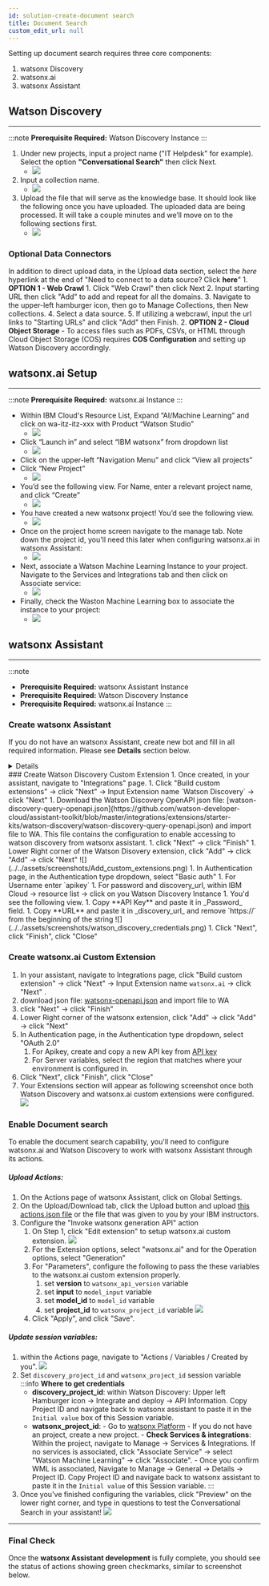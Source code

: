 ```yaml
---
id: solution-create-document search
title: Document Search
custom_edit_url: null
---
```


Setting up document search requires three core components:
1) watsonx Discovery
2) watsonx.ai
3) watsonx Assistant

## Watson Discovery
-----
:::note
    **Prerequisite Required:** Watson Discovery Instance
:::

1.  Under new projects, input a project name ("IT Helpdesk" for example). Select the option **"Conversational Search"** then click Next.
      - ![](../../assets/screenshots/watson-discovery-new-project.png)
2.  Input a collection name.
      - ![](../../assets/screenshots/watson-discovery-new-collection.png)
3.  Upload the file that will serve as the knowledge base. It should look like the following once you have uploaded. The uploaded data are being processed. It will take a couple minutes and we’ll move on to the following sections first.
      - ![](../../assets/screenshots/watson-discovery-improve-customize.png)

### Optional Data Connectors
In addition to direct upload data, in the Upload data section, select the _here_ hyperlink at the end of "Need to connect to a data source? Click **here**"
    1. **OPTION 1 - Web Crawl**
       1. Click "Web Crawl" then click Next
       2. Input starting URL then click "Add" to add and repeat for all the domains.
       3. Navigate to the upper-left hamburger icon, then go to Manage Collections, then New collections.
       4. Select a data source.
       5. If utilizing a webcrawl, input the url links to "Starting URLs" and click "Add" then Finish.
    2. **OPTION 2 - Cloud Object Storage**
       - To access files such as PDFs, CSVs, or HTML through Cloud Object Storage (COS) requires **COS Configuration** and setting up Watson Discovery accordingly.

## watsonx.ai Setup
-----
:::note
    **Prerequisite Required:** watsonx.ai Instance
:::
- Within IBM Cloud's Resource List, Expand “AI/Machine Learning” and click on wa-itz-itz-xxx with Product “Watson Studio”
   - ![](../../assets/screenshots/resource-list-watson-studio.png)
- Click “Launch in” and select “IBM watsonx” from dropdown list
   - ![](../../assets/screenshots/launch-in-watsonx.png)
- Click on the upper-left “Navigation Menu” and click “View all projects”
- Click “New Project”
   - ![](../../assets/screenshots/wx-new-project.png)
- You’d see the following view. For Name, enter a relevant project name, and click “Create”
   - ![](../../assets/screenshots/wx-create-a-project.png)
- You have created a new watsonx project! You’d see the following view. 
   - ![](../../assets/screenshots/wx-project-overview.png)
- Once on the project home screen navigate to the manage tab. Note down the project id, you'll need this later when configuring watsonx.ai in watsonx Assistant:
   - ![](../../assets/screenshots/cp4d-manage.png)
- Next, associate a Watson Machine Learning Instance to your project. Navigate to the Services and Integrations tab and then click on Associate service:
   - ![](../../assets/screenshots/cp4d-associate-wml.png)
- Finally, check the Waston Machine Learning box to associate the instance to your project:
   - ![](../../assets/screenshots//wml.png)


## watsonx Assistant
-----
:::note
* **Prerequisite Required:** watsonx Assistant Instance
* **Prerequisite Required:** Watson Discovery Instance
* **Prerequisite Required:** watsonx.ai Instance
:::

### Create watsonx Assistant
If you do not have an watsonx Assistant, create new bot and fill in all required information. Please see **Details** section below.
<details>
   1. Fill in Assistant name (for example “IT Helpdesk”), and click “Next”.
      - ![](../../assets/screenshots/watsonx-assistant-create-1.png)
   1. You’d see the following view. Fill in the form and click “Next”.
      - ![](../../assets/screenshots/watsonx-assistant-create-2.png)
   1. Fill in a name for you assistant. For example, enter “IT Assistant”. Click “Next”
      - ![](../../assets/screenshots/watsonx-assistant-create-3.png)
   1. You’d see the following view. Click “Create” to complete creation of your watsonx Assistant.
      - ![](../../assets/screenshots/watsonx-assistant-create-4.png)
</details>
### Create Watson Discovery Custom Extension
1. Once created, in your assistant, navigate to "Integrations" page.
1. Click "Build custom extensions" -> click "Next" -> Input Extension name `Watson Discovery` -> click "Next"
1. Download the Watson Discovery OpenAPI json file: [watson-discovery-query-openapi.json](https://github.com/watson-developer-cloud/assistant-toolkit/blob/master/integrations/extensions/starter-kits/watson-discovery/watson-discovery-query-openapi.json) and import file to WA. This file contains the configuration to enable accessing to watson discovery from watsonx assistant.
1. click "Next" -> click "Finish"
1. Lower Right corner of the Watson Disovery extension, click "Add" -> click "Add" -> click "Next"
   ![](../../assets/screenshots/Add_custom_extensions.png)
1. In Authentication page, in the Authentication type dropdown, select "Basic auth"
   1. For Username enter `apikey`
   1. For password and discovery_url, within IBM Cloud -> resource list -> click on you Watson Discovery Instance
   1. You'd see the following view.
      1. Copy **API Key** and paste it in _Password_ field.
      1. Copy **URL** and paste it in _discovery_url_ and remove `https://` from the beginning of the string
         ![](../../assets/screenshots/watson_discovery_credentials.png)
1. Click "Next", click "Finish", click "Close"

### Create watsonx.ai Custom Extension

1.  In your assistant, navigate to Integrations page, click "Build custom extension" -> click "Next" -> Input Extension name `watsonx.ai` -> click "Next" .
1.  download json file: [watsonx-openapi.json](https://github.com/watson-developer-cloud/assistant-toolkit/blob/master/integrations/extensions/starter-kits/language-model-watsonx/watsonx-openapi.json) and import file to WA
1.  click "Next" -> click "Finish"
1.  Lower Right corner of the watsonx extension, click "Add" -> click "Add" -> click "Next"
1.  In Authentication page, in the Authentication type dropdown, select "OAuth 2.0"
    1. For Apikey, create and copy a new API key from [API key](https://cloud.ibm.com/iam/apikeys)
    1. For Server variables, select the region that matches where your environment is configured in.
1.  Click "Next", click "Finish", click "Close"
1.  Your Extensions section will appear as following screenshot once both Watson Discovery and watsonx.ai custom extensions were configured.  
    ![](../../assets/screenshots/custom_extension_completed_view.png)

### Enable Document search
To enable the document search capability, you'll need to configure watsonx.ai and Watson Discovery to work with watsonx Assistant through its actions.

##### Upload Actions:
1. On the Actions page of watsonx Assistant, click on Global Settings.
2. On the Upload/Download tab, click the Upload button and upload [this actions.json file](https://github.com/watson-developer-cloud/assistant-toolkit/blob/master/integrations/extensions/starter-kits/language-model-conversational-search/discovery-watsonx-actions.json) or the file that was given to you by your IBM instructors.
3. Configure the "Invoke watsonx generation API" action
   1. On Step 1, click "Edit extension" to setup watsonx.ai custom extension.
      ![](../../assets/screenshots/watsonx_assistant_watsonxai_action.png)
   2. For the Extension options, select "watsonx.ai" and for the Operation options, select "Generation"
   3. For "Parameters", configure the following to pass the these variables to the watsonx.ai custom extension properly.
      1. set **version** to `watsonx_api_version` variable
      2. set **input** to `model_input` variable
      3. set **model_id** to `model_id` variable
      4. set **project_id** to `watsonx_project_id` variable
         ![](../../assets/screenshots/watsonx_assistant_watsonxai_custom_extension_setup.png)
   4. Click "Apply", and click "Save".

##### Update session variables:

1. within the Actions page, navigate to "Actions / Variables / Created by you".
   ![](../../assets/screenshots/watsonx_assistant_variables.png)
1. Set `discovery_project_id` and `watsonx_project_id` session variable
   :::info
   **Where to get credentials**
   - **discovery_project_id**: within Watson Discovery: Upper left Hamburger icon -> Integrate and deploy -> API Information. Copy Project ID and navigate back to watsonx assistant to paste it in the `Initial value` box of this Session variable.
   - **watsonx_project_id**: - Go to [watsonx Platform](https://dataplatform.cloud.ibm.com/wx/home?context=wx) - If you do not have an project, create a new project. - **Check Services & integrations**: Within the project, navigate to Manage -> Services & Integrations. If no services is associated, click "Associate Service" -> select "Watson Machine Learning" -> click "Associate". - Once you confirm WML is associated, Navigate to Manage -> General -> Details -> Project ID. Copy Project ID and navigate back to watsonx assistant to paste it in the `Initial value` of this Session variable.
     :::
1. Once you've finished configuring the variables, click "Preview" on the lower right corner, and type in questions to test the Conversational Search in your assistant!
   ![](../../assets/screenshots/watsonx_assistant_test_preview.png)

---

### Final Check
Once the **watsonx Assistant development** is fully complete, you should see the status of actions showing green checkmarks, similar to screenshot below.
